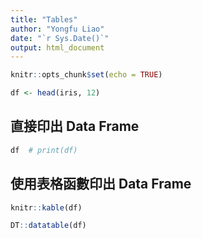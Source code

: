 ```yaml
---
title: "Tables"
author: "Yongfu Liao"
date: "`r Sys.Date()`"
output: html_document
---
```


```r
knitr::opts_chunk$set(echo = TRUE)
```


```r
df <- head(iris, 12)
```

## 直接印出 Data Frame

```r
df  # print(df)
```

## 使用表格函數印出 Data Frame

```r
knitr::kable(df)
```


```r
DT::datatable(df)
```

